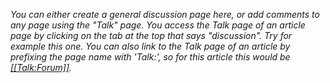''You can either create a general discussion page here, or add comments to any page using the "Talk" page. You access the Talk page of an article page by clicking on the tab at the top that says "discussion". Try for example this one. You can also link to the Talk page of an article by prefixing the page name with 'Talk:', so for this article this would be [[Talk:Forum|<nowiki>[[Talk:Forum]]</nowiki>]].''
